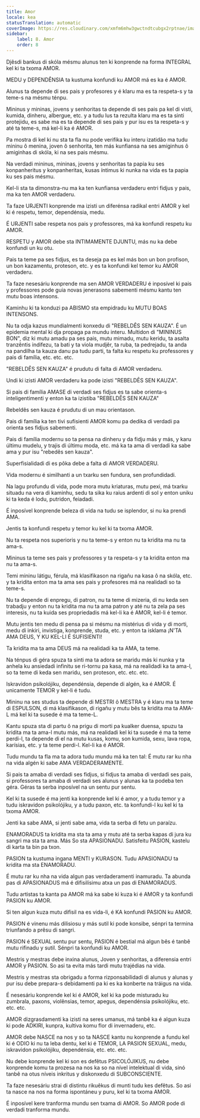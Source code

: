 ```yaml
---
title: Amor
locale: kea
statusTranslation: automatic
coverImage: https://res.cloudinary.com/xmfm6mhw3gwctndtcubgx2rptnae/image/upload/v1740337243/small_cover_educacion_fundamental_a051170f1c.webp
sidebar:
    label: 8. Amor
    order: 8
---
```

Djêsdi bankus di skóla mésmu alunus ten ki konprende na forma INTEGRAL kel ki ta txoma AMOR.

MEDU y DEPENDÊNSIA ta kustuma konfundi ku AMOR má es ka é AMOR.

Alunus ta depende di ses pais y profesores y é klaru ma es ta respeta-s y ta teme-s na mésmu ténpu.

Mininus y mininas, jovens y senhoritas ta depende di ses pais pa kel di visti, kumida, dinheru, albergue, etc. y a tudu lus ta rezulta klaru ma es ta sinti protejidu, es sabe ma es ta depende di ses pais y pur isu es ta respeta-s y até ta teme-s, má kel-li ka é AMOR.

Pa mostra di kel ki nu sta ta fla nu pode verifika ku interu izatidão ma tudu mininu ô menina, joven ô senhorita, ten más kunfiansa na ses amiginhus ô amiginhas di skóla, ki na ses pais mésmu.

Na verdadi mininus, mininas, jovens y senhoritas ta papia ku ses konpanheritus y konpanheritas, kusas íntimus ki nunka na vida es ta papia ku ses pais mésmu.

Kel-li sta ta dimonstra-nu ma ka ten kunfiansa verdaderu entri fidjus y pais, ma ka ten AMOR verdaderu.

Ta faze URJENTI konprende ma izisti un diferénsa radikal entri AMOR y kel ki é respetu, temor, dependénsia, medu.

É URJENTI sabe respeta nos pais y professores, má ka konfundi respetu ku AMOR.

RESPETU y AMOR debe sta INTIMAMENTE DJUNTU, más nu ka debe konfundi un ku otu.

Pais ta teme pa ses fidjus, es ta deseja pa es kel más bon un bon profison, un bon kazamentu, proteson, etc. y es ta konfundi kel temor ku AMOR verdaderu.

Ta faze nesesáriu konprende ma sen AMOR VERDADERU é inposível ki pais y professores pode guia novas jenerasons sabementi mésmu kantu ten mutu boas intensons.

Kaminhu ki ta konduzi pa ABISMO sta empidradu ku MUTU BOAS INTENSONS.

Nu ta odja kazus mundialmenti konxedu di "REBELDÊS SEN KAUZA". É un epidemia mental ki dja propaga pa mundu interu. Multidon di "MININUS BON", diz ki mutu amadu pa ses pais, mutu mimadu, mutu keridu, ta asalta tranzêntis indifezu, ta bati y ta viola mudjêr, ta ruba, ta pedrejadu, ta anda na pandilha ta kauza danu pa tudu parti, ta falta ku respetu ku professores y pais di família, etc. etc. etc.

"REBELDÊS SEN KAUZA" é prudutu di falta di AMOR verdaderu.

Undi ki izisti AMOR verdaderu ka pode izisti "REBELDÊS SEN KAUZA".

Si pais di família AMASE di verdadi ses fidjus es ta sabe orienta-s inteligentimenti y enton ka ta izistiba "REBELDÊS SEN KAUZA"

Rebeldês sen kauza é prudutu di un mau orientason.

Pais di família ka ten tivi sufisienti AMOR komu pa dedika di verdadi pa orienta ses fidjus sabementi.

Pais di família modernu so ta pensa na dinheru y da fidju más y más, y karu últimu mudelu, y trajis di últimu moda, etc. má ka ta ama di verdadi ka sabe ama y pur isu "rebedês sen kauza".

Superfisialidadi di es pôka debe a falta di AMOR VERDADERU.

Vida modernu é similhanti a un txarku sen fundura, sen profundidadi.

Na lagu profundu di vida, pode mora mutu kriaturas, mutu pexi, má txarku situadu na vera di kaminhu, sedu ta sika ku raius ardenti di sol y enton uniku ki ta keda é lodu, putridon, feiadadi.

É inposível konprende beleza di vida na tudu se isplendor, si nu ka prendi AMA.

Jentis ta konfundi respetu y temor ku kel ki ta txoma AMOR.

Nu ta respeta nos superioris y nu ta teme-s y enton nu ta kridita ma nu ta ama-s.

Mininus ta teme ses pais y professores y ta respeta-s y ta kridita enton ma nu ta ama-s.

Temi mininu látigu, férula, má klasifikason na rigañu na kasa ô na skóla, etc. y ta kridita enton ma ta ama ses pais y profesores má na realidadi so ta teme-s.

Nu ta depende di enpregu, di patron, nu ta teme di mizeria, di nu keda sen trabadju y enton nu ta kridita ma nu ta ama patron y até nu ta zela pa ses interesis, nu ta kuida ses propriedadis má kel-li ka é AMOR, kel-li é temor.

Mutu jentis ten medu di pensa pa si mésmu na mistérius di vida y di morti, medu di inkiri, invistiga, konprende, studa, etc. y enton ta isklama ¡N'TA AMA DEUS, Y KU KEL-LI É SUFISIENTI!

Ta kridita ma ta ama DEUS má na realidadi ka ta AMA, ta teme.

Na ténpus di géra spuza ta sinti ma ta adora se maridu más ki nunka y ta anhela ku ansiedadi infinitu se ri-tornu pa kasa, má na realidadi ka ta ama-l, so ta teme di keda sen maridu, sen proteson, etc. etc. etc.

Iskravidon psikolójiku, dependénsia, depende di algén, ka é AMOR. É unicamente TEMOR y kel-li é tudu.

Mininu na ses studus ta depende di MESTRI ô MESTRA y é klaru ma ta teme di ESPULSON, di má klasifikason, di rigañu y mutu bês ta kridita ma ta AMA-L má kel ki ta susede é ma ta teme-L.

Kantu spuza sta di partu ô na prigu di morti pa kualker duensa, spuzu ta kridita ma ta ama-l mutu más, má na realidadi kel ki ta susede é ma ta teme perdi-l, ta depende di el na mutu kusas, komu, son kumida, sexu, lava ropa, karísias, etc. y ta teme perdi-l. Kel-li ka é AMOR.

Tudu mundu ta fla ma ta adora tudu mundu má ka ten tal: É mutu rar ku nha na vida algén ki sabe AMA VERDADERAMENTE.

Si pais ta amaba di verdadi ses fidjus, si fidjus ta amaba di verdadi ses pais, si professores ta amaba di verdadi ses alunus y alunas ka ta podeba ten géra. Géras ta serba inposível na un sentu pur sentu.

Kel ki ta susede é ma jenti ka konprende kel ki é amor, y a tudu temor y a tudu iskravidon psikolójiku, y a tudu paxon, etc. ta konfundi-l ku kel ki ta txoma AMOR.

Jenti ka sabe AMA, si jenti sabe ama, vida ta serba di fetu un paraízu.

ENAMORADUS ta kridita ma sta ta ama y mutu até ta serba kapas di jura ku sangri ma sta ta ama. Más So sta APASIONADU. Satisfeitu PASION, kastelu di karta ta bin pa txon.

PASION ta kustuma ingana MENTI y KURASON. Tudu APASIONADU ta kridita ma sta ENAMORADU.

É mutu rar ku nha na vida algun pas verdaderamenti inamuradu. Ta abunda pas di APASIONADUS má é difisilísimu atxa un pas di ENAMORADUS.

Tudu artistas ta kanta pa AMOR má ka sabe ki kuza ki é AMOR y ta konfundi PASION ku AMOR.

Si ten algun kuza mutu difisil na es vida-li, é KA konfundi PASION ku AMOR.

PASION é vinenu más dilisiosu y más sutil ki pode konsibe, sénpri ta termina triunfando a prêsu di sangri.

PASION é SEXUAL sentu pur sentu, PASION é bestial má algun bês é tanbê mutu rifinadu y sutil. Sénpri ta konfundi ku AMOR.

Mestris y mestras debe inxina alunus, Joven y senhoritas, a diferensia entri AMOR y PASION. So asi ta evita más tardi mutu trajédias na vida.

Mestris y mestras sta obrigadu a forma rizponsabilidadi di alunus y alunas y pur isu debe prepara-s debidamenti pa ki es ka konberte na tráigus na vida.

É nesesáriu konprende kel ki é AMOR, kel ki ka pode misturadu ku zumbrala, paxons, violênsias, temor, apegus, dependénsia psikolójiku, etc. etc. etc.

AMOR dizgrasdamenti ka izisti na seres umanus, má tanbê ka é algun kuza ki pode ADKIRI, kunpra, kultiva komu flor di invernaderu, etc.

AMOR debe NASCE na nos y so ta NASCE kantu nu konprende a fundu kel ki é ODIO ki nu ta leba dentu, kel ki é TEMOR, LA PASION SEXUAL, medu, iskravidon psikolójiku, dependénsia, etc. etc. etc.

Nu debe konprende kel ki son es defêtus PSICOLÓJIKUS, nu debe konprende komu ta prozesa na nos ka so na nível intelektual di vida, sinó tanbê na otus níveis inkritus y diskonxedu di SUBCONSCIENTE.

Ta faze nesesáriu strai di distintu rikuêkus di munti tudu kes defêtus. So asi ta nasce na nos na forma ispontáneu y puru, kel ki ta txoma AMOR.

É inposível kere tranforma mundu sen txama di AMOR. So AMOR pode di verdadi tranforma mundu.

